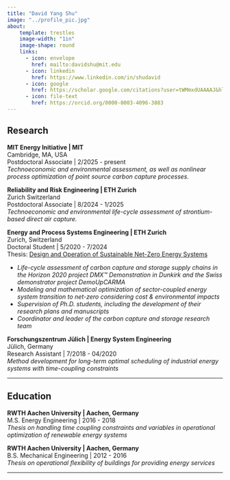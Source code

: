 ```yaml
---
title: "David Yang Shu"
image: "../profile_pic.jpg"
about:
    template: trestles
    image-width: "1in"
    image-shape: round
    links:
      - icon: envelope
        href: mailto:davidshu@mit.edu
      - icon: linkedin
        href: https://www.linkedin.com/in/shudavid
      - icon: google
        href: https://scholar.google.com/citations?user=tWMmxdUAAAAJ&hl=en&oi=ao
      - icon: file-text
        href: https://orcid.org/0000-0003-4096-3883
---
```


## Research

<p><b> MIT Energy Initiative | MIT</b><br>
Cambridge, MA, USA <br>
Postdoctoral Associate | <time>2/2025</time> - present <br>
<i> Technoeconomic and environmental assessment, as well as nonlinear process optimization of point source carbon capture processes. </i>
</p>

<p><b> Reliability and Risk Engineering | ETH Zurich</b><br>
Zurich Switzerland <br>
Postdoctoral Associate | <time>8/2024</time> - 1/2025  <br> 
<i> Technoeconomic and environmental life-cycle assessment of strontium-based direct air capture.</i></p>

<p><b> Energy and Process Systems Engineering | ETH Zurich</b> <br>
Zurich, Switzerland <br>
Doctoral Student | <time>5/2020</time> - <time>7/2024</time> <br> 
Thesis: <a href="https://doi.org/10.3929/ethz-b-000692837"> Design and Operation of Sustainable Net-Zero Energy Systems </a></p>

<ul>
 <li> <i> Life-cycle assessment of carbon capture and storage supply chains in the Horizon 2020 project DMX™ Demonstration in Dunkirk and the Swiss demonstrator project DemoUpCARMA</i></li>
 <li> <i> Modeling and mathematical optimization of sector-coupled energy system transition to net-zero considering cost & environmental impacts</i></li>
 <li> <i> Supervision of  Ph.D. students, including the development of their research plans and manuscripts</i></li>
 <li> <i> Coordinator and leader of the carbon capture and storage research team</i></li> 
</ul>

<p><b> Forschungszentrum Jülich | Energy System Engineering </b><br>
Jülich, Germany<br>
Research Assistant | <time>7/2018</time> - <time>04/2020</time> <br>
<i> Method development for long-term optimal scheduling of industrial energy systems with time-coupling constraints </i></p>

--- 


## Education

<p><b> RWTH Aachen University | Aachen, Germany  </b><br>
M.S. Energy Engineering | <time>2016</time> - <time>2018</time> <br>
<i> Thesis on handling time coupling constraints and variables in operational optimization of renewable energy systems </i></p>

<p><b> RWTH Aachen University | Aachen, Germany  </b><br>
B.S. Mechanical Engineering | <time>2012</time> - <time>2016</time> <br>
<i> Thesis on operational flexibility of buildings for providing energy services </i></p>

---
